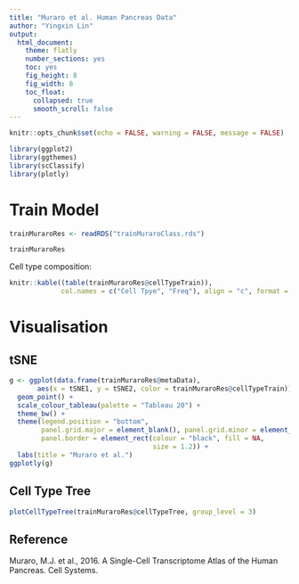 ```yaml
---
title: "Muraro et al. Human Pancreas Data"
author: "Yingxin Lin"
output:
  html_document:
    theme: flatly
    number_sections: yes
    toc: yes
    fig_height: 8
    fig_width: 8
    toc_float:
      collapsed: true
      smooth_scroll: false
---
```


```r
knitr::opts_chunk$set(echo = FALSE, warning = FALSE, message = FALSE)
```

```r
library(ggplot2)
library(ggthemes)
library(scClassify)
library(plotly)
```


# Train Model

```r
trainMuraroRes <- readRDS("trainMuraroClass.rds")
```


```r
trainMuraroRes
```


Cell type composition:

```r
knitr::kable((table(trainMuraroRes@cellTypeTrain)), 
             col.names = c("Cell Tpye", "Freq"), align = "c", format = "markdown")
```



# Visualisation

## tSNE
```r

g <- ggplot(data.frame(trainMuraroRes@metaData), 
       aes(x = tSNE1, y = tSNE2, color = trainMuraroRes@cellTypeTrain)) +
  geom_point() +
  scale_colour_tableau(palette = "Tableau 20") +
  theme_bw() +
  theme(legend.position = "bottom",
        panel.grid.major = element_blank(), panel.grid.minor = element_blank(),
        panel.border = element_rect(colour = "black", fill = NA, 
                                    size = 1.2)) +
  labs(title = "Muraro et al.")
ggplotly(g)
```


## Cell Type Tree

```r
plotCellTypeTree(trainMuraroRes@cellTypeTree, group_level = 3)
```

## Reference

Muraro, M.J. et al., 2016. A Single-Cell Transcriptome Atlas of the Human Pancreas. Cell Systems.

